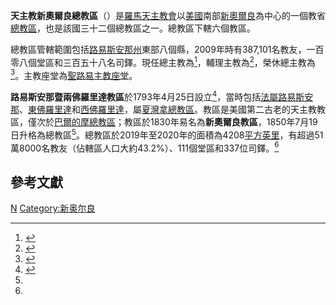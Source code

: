 {{Infobox Roman Catholic diocese
|Roman Catholic Diocese of = 天主教新奧爾良總教區
|Latin name of diocese = Archidioecesis Novae Aureliae
|border = catholic
|image = [[File:Cathedral_new_orleans.jpg|250px]]
|caption = 聖路易主教座堂
|coat_of_arms = [[File:Roman_Catholic_Archdiocese_of_New_Orleans.svg|175px]]
|coat_of_arms_caption = 總教區牧徽
|location = [[美國|美國]][[新奧爾良|新奧爾良]]
|territory = [[路易斯安那州|路易斯安那州]]東部八縣
|area = {{convert|4208|sqmi|km2|lk=on}}（2019年－2020年）
|population = 超過51萬8100名（2019年－2020年）
|parishes = 111（2019年－2020年）
|secular priests = 337位司鐸（2019年－2020年）
|rite = [[罗马礼|罗马礼]]
|patron = [[路易九世_(法蘭西)|聖路易]]、{{link-en|及時救援聖母|Our Lady of Prompt Succor}}
|province = 新奧爾良
|established = 1793年4月25日（教區）<br />1850年7月19日（總教區） 
|cathedral = [[聖路易主教座堂_(新奧爾良)|聖路易主教座堂]]
|co-cathedral =
|leadership = 總主教
|website = [https://nolacatholic.org/ 總教區官方網站]
|pope = {{incumbent pope}}
|metropolitan = {{link-en|額我略·彌額爾·愛蒙德|Gregory Michael Aymond|額我略·M·愛蒙德}}
|coadjutor archbishop = 
|auxiliary = {{link-en|威田南·J·法布爾|Fernand J. Cheri}}
|emeritus = {{link-en|歐爾發·克利夫滕·休斯|Alfred Clifton Hughes}}（榮休總主教）
|map = [[File:Archdiocese_of_New_Orleans_map_1.jpg|250px]]
|map_caption = 紅色為總教區轄區
}}

'''天主教新奧爾良總教區'''（{{lang-la|Archidioecesis Novae Aureliae}}）是[[羅馬天主教會|羅馬天主教會]]以[[美國|美國]]南部[[新奧爾良|新奧爾良]]為中心的一個教省[[總教區|總教區]]，也是該國三十二個總教區之一。總教區下轄六個教區。

總教區管轄範圍包括[[路易斯安那州|路易斯安那州]]東部八個縣，2009年時有387,101名教友，一百零八個堂區和三百五十八名司鐸。現任總主教為{{link-en|額我略·彌額爾·愛蒙德|Gregory Michael Aymond|額我略·M·愛蒙德}}<ref>{{cite web |title=Archbishop Gregory M Aymond |url=https://nolacatholic.org/archbishop-gregory-m-aymond |publisher=Archdiocese of New Orleans |accessdate=2020-01-25 |archiveurl=https://web.archive.org/web/20200125093609/https://nolacatholic.org/archbishop-gregory-m-aymond |archivedate=2020-01-25 |language=en |dead-url=no }}</ref>，輔理主教為{{link-en|威田南·J·法布爾|Fernand J. Cheri}}<ref>{{cite press release |title=Rinunce e nomine, 12.01.2015 |url=https://press.vatican.va/content/salastampa/it/bollettino/pubblico/2015/01/12/0022/00075.html |publisher=Sala Stampa della Santa Sede |accessdate=2020-01-25 |archiveurl=https://web.archive.org/web/20200125094419/https://press.vatican.va/content/salastampa/it/bollettino/pubblico/2015/01/12/0022/00075.html |archivedate=2020-01-25 |language=it |date=2015-01-12 |dead-url=no }}</ref>，榮休總主教為{{link-en|歐爾發·克利夫滕·休斯|Alfred Clifton Hughes}}<ref>{{cite press release |title=RINUNCE E NOMINE, 12.06.2009 |url=https://press.vatican.va/content/salastampa/it/bollettino/pubblico/2009/06/12/0402/00925.html |publisher=Sala Stampa della Santa Sede |accessdate=2020-01-25 |archiveurl=https://web.archive.org/web/20200125095125/https://press.vatican.va/content/salastampa/it/bollettino/pubblico/2009/06/12/0402/00925.html |archivedate=2020-01-25 |language=en |date=2009-06-12 |dead-url=no }}</ref>。主教座堂為[[聖路易主教座堂_(新奧爾良)|聖路易主教座堂]]。

'''路易斯安那暨兩佛羅里達教區'''於1793年4月25日設立<ref name="Stat20192020">{{cite web |title=Archdiocesan Statistics 2019-2020 |url=https://nolacatholic.org/statistics |publisher=Archdiocese of New Orleans |accessdate=2020-01-24 |language=en |archivedate=2020-01-24 |archiveurl=https://web.archive.org/web/20200124175044/https://nolacatholic.org/statistics |dead-url=no }}</ref>，當時包括[[法屬路易斯安那|法屬路易斯安那]]、[[東佛羅里達|東佛羅里達]]和[[西佛羅里達|西佛羅里達]]，屬[[天主教夏灣拿總教區|夏灣拿總教區]]。教區是美國第二古老的天主教教區，僅次於[[天主教巴爾的摩總教區|巴爾的摩總教區]]；教區於1830年易名為'''新奧爾良教區'''，1850年7月19日升格為總教區<ref name="Stat20192020" />。總教區於2019年至2020年的面積為4208[[平方英里|平方英里]]，有超過51萬8000名教友（佔轄區人口大約43.2%）、111個堂區和337位司鐸。<ref name="Stat20192020" />

==參考文獻==
{{reflist}}

{{美國天主教教區}}

[[Category:美國天主教教區|N]]
[[Category:新奥尔良|Category:新奥尔良]]